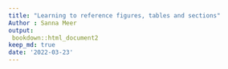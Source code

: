 ```yaml
---
title: "Learning to reference figures, tables and sections"
Author : Sanna Meer
output: 
 bookdown::html_document2
keep_md: true
date: '2022-03-23'
---
```


